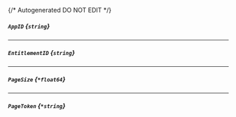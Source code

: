 {/* Autogenerated DO NOT EDIT  */}
##### `AppID` *{`string`}*

---
##### `EntitlementID` *{`string`}*

---
##### `PageSize` *{`*float64`}*

---
##### `PageToken` *{`*string`}*



